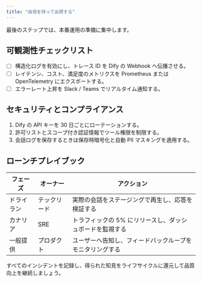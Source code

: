 ```yaml
---
title: "自信を持って出荷する"
---
```


最後のステップでは、本番運用の準備に集中します。

## 可観測性チェックリスト

- [ ] 構造化ログを有効にし、トレース ID を Dify の Webhook へ伝播させる。
- [ ] レイテンシ、コスト、満足度のメトリクスを Prometheus または OpenTelemetry にエクスポートする。
- [ ] エラーレート上昇を Slack / Teams でリアルタイム通知する。

## セキュリティとコンプライアンス

1. Dify の API キーを 30 日ごとにローテーションする。
2. 許可リストとスコープ付き認証情報でツール権限を制限する。
3. 会話ログを保存するときは保存時暗号化と自動 PII マスキングを適用する。

## ローンチプレイブック

| フェーズ | オーナー | アクション |
| ----- | ----- | ------- |
| ドライラン | テックリード | 実際の会話をステージングで再生し、応答を検証する |
| カナリア | SRE | トラフィックの 5% にリリースし、ダッシュボードを監視する |
| 一般提供 | プロダクト | ユーザーへ告知し、フィードバックループをモニタリングする |

すべてのインシデントを記録し、得られた知見をライフサイクルに還元して品質向上を継続しましょう。
